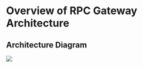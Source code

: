 # Overview of RPC Gateway Architecture

## Architecture Diagram


![](/FINAL_PORTERS_Architecture.png)


